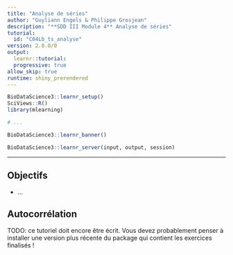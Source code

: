 ```yaml
---
title: "Analyse de séries"
author: "Guyliann Engels & Philippe Grosjean"
description: "**SDD III Module 4** Analyse de séries"
tutorial:
  id: "C04Lb_ts_analyse"
version: 2.0.0/0
output:
  learnr::tutorial:
  progressive: true
allow_skip: true
runtime: shiny_prerendered
---
```


```r
BioDataScience3::learnr_setup()
SciViews::R()
library(mlearning)

# ...
```

```r
BioDataScience3::learnr_banner()
```

```r
BioDataScience3::learnr_server(input, output, session)
```

------------------------------------------------------------------------

## Objectifs

-   ...

## Autocorrélation

TODO: ce tutoriel doit encore être écrit. Vous devez probablement penser à installer une version plus récente du package qui contient les exercices finalisés !
